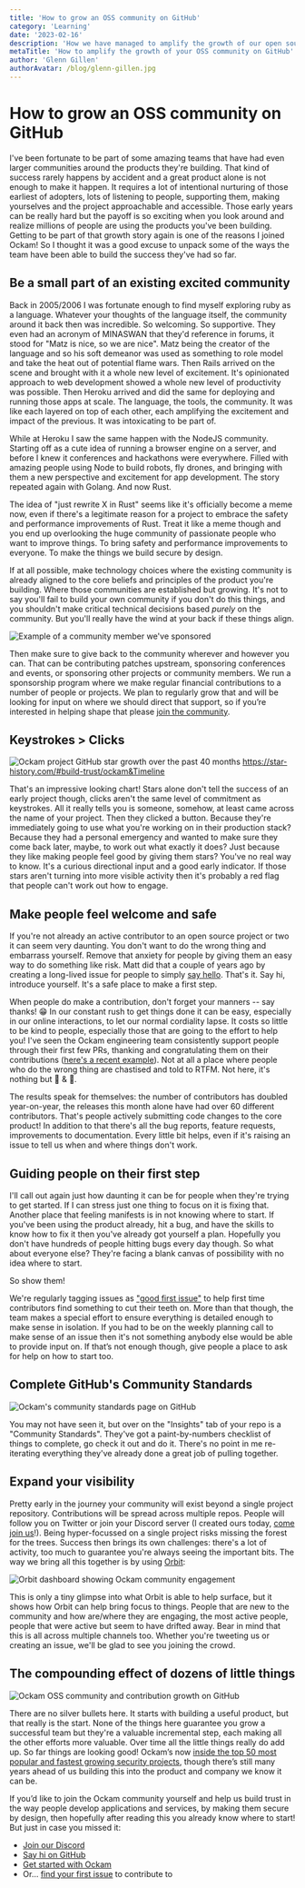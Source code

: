 ```yaml
---
title: 'How to grow an OSS community on GitHub'
category: 'Learning'
date: '2023-02-16'
description: 'How we have managed to amplify the growth of our open source community'
metaTitle: 'How to amplify the growth of your OSS community on GitHub'
author: 'Glenn Gillen'
authorAvatar: /blog/glenn-gillen.jpg
---
```


# How to grow an OSS community on GitHub

I've been fortunate to be part of some amazing teams that have had even larger communities around the products they're building. That kind of success rarely happens by accident and a great product alone is not enough to make it happen. It requires a lot of intentional nurturing of those earliest of adopters, lots of listening to people, supporting them, making yourselves and the project approachable and accessible. Those early years can be really hard but the payoff is so exciting when you look around and realize millions of people are using the products you've been building. Getting to be part of that growth story again is one of the reasons I joined Ockam! So I thought it was a good excuse to unpack some of the ways the team have been able to build the success they've had so far.

## Be a small part of an existing excited community

Back in 2005/2006 I was fortunate enough to find myself exploring ruby as a language. Whatever your thoughts of the language itself, the community around it back then was incredible. So welcoming. So supportive. They even had an acronym of MINASWAN that they'd reference in forums, it stood for "Matz is nice, so we are nice". Matz being the creator of the language and so his soft demeanor was used as something to role model and take the heat out of potential flame wars. Then Rails arrived on the scene and brought with it a whole new level of excitement. It's opinionated approach to web development showed a whole new level of productivity was possible. Then Heroku arrived and did the same for deploying and running those apps at scale. The language, the tools, the community. It was like each layered on top of each other, each amplifying the excitement and impact of the previous. It was intoxicating to be part of. 

While at Heroku I saw the same happen with the NodeJS community. Starting off as a cute idea of running a browser engine on a server, and before I knew it conferences and hackathons were everywhere. Filled with amazing people using Node to build robots, fly drones, and bringing with them a new perspective and excitement for app development. The story repeated again with Golang. And now Rust.

The idea of "just rewrite X in Rust" seems like it's officially become a meme now, even if there's a legitimate reason for a project to embrace the safety and performance improvements of Rust. Treat it like a meme though and you end up overlooking the huge community of passionate people who want to improve things. To bring safety and performance improvements to everyone. To make the things we build secure by design. 

If at all possible, make technology choices where the existing community is already aligned to the core beliefs and principles of the product you're building. Where those communities are established but growing. It's not to say you'll fail to build your own community if you don't do this things, and you shouldn't make critical technical decisions based _purely_ on the community. But you'll really have the wind at your back if these things align.

![Example of a community member we've sponsored](/blog/how_grow_popular_open_source_github/rust-sponsorship.png)

Then make sure to give back to the community wherever and however you can. That can be contributing patches upstream, sponsoring conferences and events, or sponsoring other projects or community members. We run a sponsorship program where we make regular financial contributions to a number of people or projects. We plan to regularly grow that and will be looking for input on where we should direct that support, so if you’re interested in helping shape that please [join the community](https://discord.gg/RAbjRr3kds).

## Keystrokes > Clicks

![Ockam project GitHub star growth over the past 40 months](/blog/how_grow_popular_open_source_github/star-history.png)
https://star-history.com/#build-trust/ockam&Timeline


That's an impressive looking chart! Stars alone don't tell the success of an early project though, clicks aren't the same level of commitment as keystrokes. All it really tells you is someone, somehow, at least came across the name of your project. Then they clicked a button. Because they're immediately going to use what you're working on in their production stack? Because they had a personal emergency and wanted to make sure they come back later, maybe, to work out what exactly it does? Just because they like making people feel good by giving them stars? You've no real way to know. It's a curious directional input and a good early indicator. If those stars aren't turning into more visible activity then it's probably a red flag that people can't work out how to engage.

## Make people feel welcome and safe

If you're not already an active contributor to an open source project or two it can seem very daunting. You don't want to do the wrong thing and embarrass yourself. Remove that anxiety for people by giving them an easy way to do something like risk. Matt did that a couple of years ago by creating a long-lived issue for people to simply [say hello](https://github.com/build-trust/ockam/discussions/137). That's it. Say hi, introduce yourself. It's a safe place to make a first step.

When people do make a contribution, don't forget your manners -- say thanks! 😁 In our constant rush to get things done it can be easy, especially in our online interactions, to let our normal cordiality lapse. It costs so little to be kind to people, especially those that are going to the effort to help you! I've seen the Ockam engineering team consistently support people through their first few PRs, thanking and congratulating them on their contributions ([here's a recent example](https://github.com/build-trust/ockam/pull/4202)). Not at all a place where people who do the wrong thing are chastised and told to RTFM. Not here, it's nothing but 🙏 & 💙.

The results speak for themselves: the number of contributors has doubled year-on-year, the releases this month alone have had over 60 different contributors. That's people actively submitting code changes to the core product! In addition to that there's all the bug reports, feature requests, improvements to documentation. Every little bit helps, even if it's raising an issue to tell us when and where things don't work.

## Guiding people on their first step

I'll call out again just how daunting it can be for people when they're trying to get started. If I can stress just one thing to focus on it is fixing that. Another place that feeling manifests is in not knowing where to start. If you've been using the product already, hit a bug, and have the skills to know how to fix it then you've already got yourself a plan. Hopefully you don't have hundreds of people hitting bugs every day though. So what about everyone else? They're facing a blank canvas of possibility with no idea where to start.

So show them!

We're regularly tagging issues as ["good first issue"](https://github.com/build-trust/ockam/labels/good%20first%20issue) to help first time contributors find something to cut their teeth on. More than that though, the team makes a special effort to ensure everything is detailed enough to make sense in isolation. If you had to be on the weekly planning call to make sense of an issue then it's not something anybody else would be able to provide input on. If that’s not enough though, give people a place to ask for help on how to start too.

## Complete GitHub's Community Standards

![Ockam's community standards page on GitHub](/blog/how_grow_popular_open_source_github/github-community-standards.png)

You may not have seen it, but over on the "Insights" tab of your repo is a "Community Standards". They've got a paint-by-numbers checklist of things to complete, go check it out and do it. There's no point in me re-iterating everything they've already done a great job of pulling together.

## Expand your visibility

Pretty early in the journey your community will exist beyond a single project repository. Contributions will be spread across multiple repos. People will follow you on Twitter or join your Discord server (I created ours today, [come join us](https://discord.gg/RAbjRr3kds)!). Being hyper-focussed on a single project risks missing the forest for the trees. Success then brings its own challenges: there's a lot of activity, too much to guarantee you're always seeing the important bits. The way we bring all this together is by using [Orbit](https://orbit.love):

![Orbit dashboard showing Ockam community engagement](/blog/how_grow_popular_open_source_github/ockam-orbit-love.png)

This is only a tiny glimpse into what Orbit is able to help surface, but it shows how Orbit can help bring focus to things. People that are new to the community and how are/where they are engaging, the most active people, people that were active but seem to have drifted away. Bear in mind that this is all across multiple channels too. Whether you're tweeting us or creating an issue, we'll be glad to see you joining the crowd.

## The compounding effect of dozens of little things

![Ockam OSS community and contribution growth on GitHub](/blog/how_grow_popular_open_source_github/ockam-community-github-contribution-growth.png)

There are no silver bullets here. It starts with building a useful product, but that really is the start. None of the things here guarantee you grow a successful team but they're a valuable incremental step, each making all the other efforts more valuable. Over time all the little things really do add up. So far things are looking good! Ockam’s now [inside the top 50 most popular and fastest growing security projects](https://opensourcesecurityindex.io/), though there’s still many years ahead of us building this into the product and company we know it can be.

If you’d like to join the Ockam community yourself and help us build trust in the way people develop applications and services, by making them secure by design, then hopefully after reading this you already know where to start! But just in case you missed it:

* [Join our Discord](https://discord.gg/RAbjRr3kds)
* [Say hi on GitHub](https://github.com/build-trust/ockam/discussions/137)
* [Get started with Ockam](https://docs.ockam.io/#quick-start)
* Or… [find your first issue](https://github.com/build-trust/ockam/labels/good%20first%20issue) to contribute to
